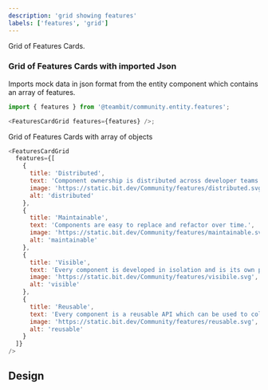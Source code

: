 ```yaml
---
description: 'grid showing features'
labels: ['features', 'grid']
---
```



Grid of Features Cards.

### Grid of Features Cards with imported Json

Imports mock data in json format from the entity component which contains an array of features.

```js
import { features } from '@teambit/community.entity.features';

<FeaturesCardGrid features={features} />;
```

Grid of Features Cards with array of objects

```js live
<FeaturesCardGrid
  features={[
    {
      title: 'Distributed',
      text: 'Component ownership is distributed across developer teams',
      image: 'https://static.bit.dev/Community/features/distributed.svg',
      alt: 'distributed'
    },
    {
      title: 'Maintainable',
      text: 'Components are easy to replace and refactor over time.',
      image: 'https://static.bit.dev/Community/features/maintainable.svg',
      alt: 'maintainable'
    },
    {
      title: 'Visible',
      text: 'Every component is developed in isolation and is its own package.',
      image: 'https://static.bit.dev/Community/features/visibile.svg',
      alt: 'visible'
    },
    {
      title: 'Reusable',
      text: 'Every component is a reusable API which can be used to collaborate with anyone.',
      image: 'https://static.bit.dev/Community/features/reusable.svg',
      alt: 'reusable'
    }
  ]}
/>
```

## Design

<FigmaEmbed src="https://www.figma.com/embed?embed_host=share&url=https%3A%2F%2Fwww.figma.com%2Ffile%2FctC1w9YhJvqaO1EZ08gLOV%2FCommunity%3Fnode-id%3D232%253A2640" />

